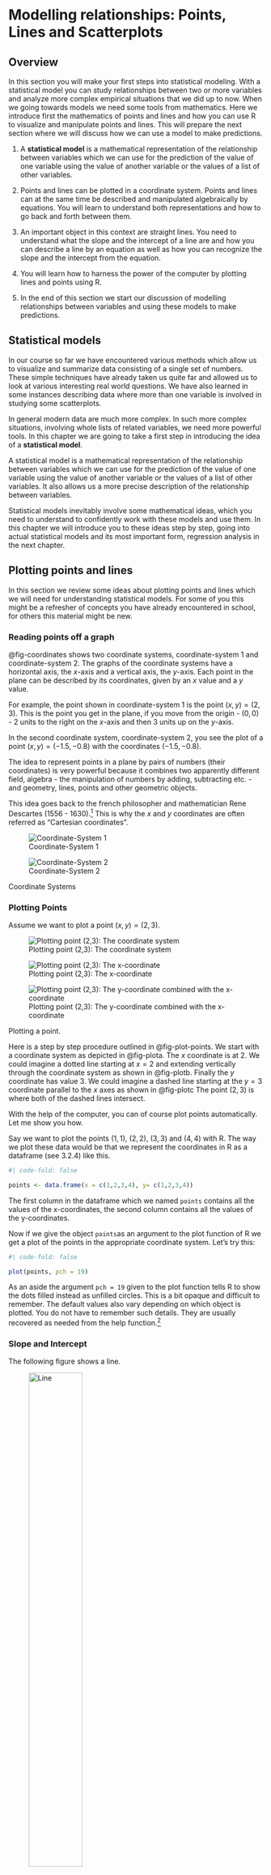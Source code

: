 # Modelling relationships: Points, Lines and Scatterplots



::: {.callout-note appearance="simple"}
## Overview

In this section you will make your first steps into statistical modeling. With
a statistical model you can study relationships between two or more variables
and analyze more complex empirical situations that we did up to now. When we 
going towards models we need some tools from mathematics. Here we introduce
first the mathematics of points and lines and how you can use R to visualize and
manipulate points and lines. This will prepare the next section where we will
discuss how we can use a model to make predictions. 

1. A **statistical model** is a mathematical representation of the relationship between variables
which we can use for the prediction of the value of one variable using the
value of another variable or the values of a list of other
variables.

2. Points and lines can be plotted in a coordinate system. Points and lines
can at the same time be described and manipulated algebraically by equations. You
will learn to understand both representations and how to go back and forth between
them.

3. An important object in this context are straight lines. You need to understand
what the slope and the intercept of a line are and how you can describe a line
by an equation as well as how you can recognize the slope and the intercept from
the equation.

4. You will learn how to harness the power of the computer by plotting lines and
points using R.

5. In the end of this section we start our discussion of modelling relationships
between variables and using these models to make predictions.

:::

## Statistical models

In our course so far we have encountered various methods which allow us to visualize and
summarize data consisting of a single set of numbers. These 
simple techniques have already taken us 
quite far and allowed us to look at various interesting real world questions. We
have also learned in some instances describing data where more than one
variable is involved in studying some scatterplots.

In general modern data are much more complex. In such more complex situations, involving 
whole lists of related variables, we need more powerful tools. In this chapter we are going to
take a first step in introducing the idea of a **statistical model**.

A statistical model is a mathematical representation of the relationship between variables
which we can use for the prediction of the value of one variable using the
value of another variable or the values of a list of other
variables. It also allows us a more precise description of the relationship between
variables.

Statistical models inevitably involve some mathematical ideas, which you need to understand 
to confidently work with these models and use them. In this chapter we will introduce you
to these ideas step by step, going into actual statistical models and its most
important form, regression analysis in the next chapter.

## Plotting points and lines

In this section we review some ideas about plotting points and lines which we will need
for understanding statistical models. For some of you this might be a refresher of
concepts you have already encountered in school, for others this material might be new.

### Reading points off a graph

@fig-coordinates shows two coordinate systems, coordinate-system 1 and coordinate-system 2. The
graphs of the coordinate systems have a horizontal axis, the $x$-axis and a vertical axis,
the $y$-axis. Each point in the plane can be described by its coordinates, given by an $x$ value
and a $y$ value.

For example, the point shown in coordinate-system 1 is the point $(x,y) = (2,3)$. This is
the point you get in the plane, if you move from the origin - $(0,0)$ - 2 units to the 
right on the $x$-axis 
and then 3 units up on the $y$-axis.

In the second coordinate system, coordinate-system 2, you see the plot of a point 
$(x,y) = (-1.5, -0.8)$ with the coordinates $(-1.5,-0.8)$. 

The idea to represent
points in a plane by pairs of numbers (their coordinates) is very powerful because
it combines two apparently different field, algebra - the manipulation of numbers 
by adding, subtracting etc. - and geometry, lines, points and other geometric objects. 

This idea
goes back to the french philosopher and mathematician 
Rene Descartes (1556 - 1630).^[Rene Descartes was born in 1556 and 
died in 1630. He was a french philosopher and mathematician and scientist. 
His connection of the two previously separated fields of geometry and 
algebra into the field of analytic geometry is one of his lasting contribution 
to mathematics. Here you see a portrait painted by the Dutch painter Frans Hals. 
![Descartes](pictures/330px-Frans_Hals_-_Portret_van_René_Descartes.jpg)] This
is why the $x$ and $y$ coordinates are often referred as "Cartesian coordinates".

::: {#fig-coordinates layout-ncol=2}
![Coordinate-System 1](pictures/coordinates_a.png)

![Coordinate-System 2](pictures/coordinates_b.png)

Coordinate Systems
:::

### Plotting Points

Assume we want to plot a point $(x,y) = (2,3)$.

::: {#fig-plot-points layout-ncol=3}

![Plotting point (2,3): The coordinate system](pictures/plot_point_a.png){#fig-plota}

![Plotting point (2,3): The x-coordinate](pictures/plot_point_b.png){#fig-plotb}

![Plotting point (2,3): The y-coordinate combined with the x-coordinate](pictures/plot_point_c.png){#fig-plotc}

Plotting a point.
:::

Here is a step by step procedure outlined in @fig-plot-points.
We start with a coordinate system as depicted in @fig-plota.
The $x$ coordinate is at 2. We could imagine a dotted line starting at $x=2$ and extending 
vertically through the coordinate system as shown in @fig-plotb.
Finally the $y$ coordinate has value 3. We could imagine a dashed line starting at the
$y = 3$ coordinate parallel to the $x$ axes as shown in @fig-plotc
The point $(2,3)$ is where both of the dashed lines intersect.

With the help of the computer, you can of course plot points automatically. Let me show
you how.

Say we want to plot the points $(1,1)$, $(2,2)$, $(3,3)$ and $(4,4)$ with R. The way 
we plot these data would be that we represent the coordinates in R as a dataframe (see 3.2.4)
like this.
```r
#| code-fold: false

points <- data.frame(x = c(1,2,3,4), y= c(1,2,3,4))
```

The first column in the dataframe which we named `points` contains all the values of
the x-coordinates, the second column contains all the values of the y-coordinates.

Now if we give the object `points`as an argument to the plot function of R we get a plot of the
points in the appropriate coordinate system. Let's try this:

```r
#| code-fold: false

plot(points, pch = 19)

```

As an aside the argument `pch = 19` given to the plot function tells R to show
the dots filled instead as unfilled circles. This is a bit opaque and difficult to
remember. The default values also vary depending on which object is plotted. 
You do not have to remember such details. They are usually recovered as needed
from the help function.^[Here is the full list of possible values for the `pch` argument and
what they do. The default value in `plot` is `pch = 1`. ![Possible values for pch](pictures/r-plot-pch-symbols-points-in-r.png)]


### Slope and Intercept

The following figure shows a line.

![Line](pictures/slope_a.png){#fig-slope width=50% height=50%}

Take any point on this line, say point A. Now move up the line to any other point, say B.
When you make such a move, your $x$-coordinate has increased by some amount. We call this
increase $\Delta x$.^[$\Delta$ is a greek letter and in mathematical notation it is
often used to symbolize change] In our picture $\Delta x = 2$ because we moved two units to the
right. At the same time you $y$-coordinate has increased by some other amount which we
call $\Delta y$. In our picture $\Delta y = 1$. The ratio $\Delta y/ \Delta x$ is called
the **slope** of the line. Whatever points you take on this line the slope will always be
1/2.

::: {.callout-important}
slope = $\frac{\Delta y}{\Delta x}$
:::

The slope is the rate at which $y$ increases with $x$ along the line. 



The **intercept** of a line is the value of the $y$-coordinate at $x = 0$. You
could also say that the intercept is the point where the line crosses the $y$-axis.^[We have to
be careful with this rule of thumb because this intersection property is true only
if  the $x$-axis and the $y$-axis cross at the origin $(0,0)$].

For example in @fig-slope the intercept is 1, in @fig-slopeb is 2 and in @fig-slopec
the intercept is 3.

### How to plot a line

Assume you have to plot a line which passes through the point $(2,1)$ and has a slope of
$\frac{1}{2}$. How would we plot this line?

The first step is that we draw the point $(2,1)$ into the coordinate system, like this:

![Coordinate system with point (2,1)](pictures/line_a.png){#fig-linesa width=50% height=50%}

Next you move any convenient distance $\Delta x$ to the right like this, say we move
3 units. Make a point at this location like this

![Coordinate system with point (2,1) and construction point (5,1)](pictures/line_b.png){#fig-linesb width=50% height=50%}

Since the line slopes up - the slope is positive an 1/2 - the line passes above this point. 
The question is, how far?. To find the answer to the question ho much will the line
rise in a $\Delta x$ of 3? The answer can be found from the formula of the slope. The
line rises at the rate of half a vertical unit per horizontal unit. Thus we have
\begin{equation}
\Delta y = \Delta x \times \text{slope}
\end{equation}
In our case this means $3 \times \frac{1}{2} = 1.5$ Thus from the contruction point $(5,1)$
we have to go up 1.5 units and mark a new point there. Now if you join these two points using
a ruler you get the line like this

![The third point](pictures/line_c.png){#fig-linesc width=50% height=50%}



### The algebraic equation for a line

Here is a rule for computing the coordinate $y$ of a point from its $x$ coordinate
\begin{equation}
y = \frac{1}{2}x + 1
\end{equation}

Let us make a table from this equation

| x       | y    | 
|:-------:|:----:|
| 1       | 1.5  |
| 2       | 2.0  |
| 3       | 2.5  |
| 4       | 3.0  |

If you plot these points, they all fall on a line. Any point whose $y$-coordinate
is related to its $x$-coordinate by the same equation $y = \frac{1}{2}x + 1$ 
will be on this line. This line is called the **graph** of the equation. The slope is
1/2, the coefficient of $x$ in the equation. The intercept is 1, the constant term
in the equation. We can draw a picture illustrating the situation

![The line through (2,2) with slope 1/2](pictures/line_d.png){#fig-linesd width=50% height=50%}

Using a general formulation we can say

::: {.callout-important}
The graph of equation $y = kx + d$ is a straight line with slope $k$ and intercept $d$
:::


### Plotting lines, using R

The examples we discussed so far helped you understand how to draw equations
like
\begin{equation}
y = k x + d
\end{equation}

by hand and to switch between the algebraic and geometric
description of such equations. Of course you can use R to do such plots.

We briefly discuss how. Let us generate some example data for the case of
the first equation in exercise 1:

\begin{equation}
y = 2x + 1
\end{equation}

We can draw such lines in R using the R function `curve()`. This function 
requires as arguments the equation of the line and the range from where to
where the $x$ variable should go. Let us start at $x=0$ and let x go to $x=5$:

```r
#| code-fold: false
curve(1 + 2*x, from = 0, to = 5)
```

Here is another example, which is slightly more interesting because of its
context. Consider the linear equation

\begin{equation}
y = 1007 - 0.393 x
\end{equation}

According to @GelmanHillVehtari2021 this line approximates the trajectory
of the world record time in seconds for the mile run based on data starting
from the year 1900. 

To draw a curve like this by R, and assuming we plot the curve for
the arguments $x = 1$, $x = 2$, $x = 3$ , $x = 4$ and $x = 5$, you would 
best choose the R function `curve()` and a code like this:

```r
#| code-fold: false

curve(1007 - 0.393*x, from = 0, to = 5)
```


::: {.callout-note}

## Now you try

Test your understanding of interpreting this line in the given context.

1. What is the intercept of the line?
2. What is the slope?
3. What is the interpretation of the intercept in the given context?
4. What is the interpretation of the slope in this context?
5. What is the mile run record in the beginning of our data in 1900?
6. What is the mile run record in 1990 assuming the line describes the
   relation accurately?
7. Is it reasonable to use the line to predict the mile run record in 2000? What do you think? 
8. Is it reasonable to assume that this trend will go on forever?

:::

Finally, let us assume we want to present a graph of the line, conveying the
context and which is easily readable. Then we need to use a different location and scale
of the graph and add a title as well as informative descriptions of the $x$ and the $y$
axis. This would be done in R as shown in the following code. 

```r
#| code-fold: false

curve(1007 - 0.393*x, 
      from = 1900, to = 2000, 
      xlab = "Year", 
      ylab = "Time (seconds)",
      main = "Approximate trend of world record times\n for the mile run")
```

Location and scale are controlled by starting the curve not at $x=0$ but at $x=1900$. R then
automatically adapts the scale by choosing appropriate units for $x$ and displaying not
each single year.

## Modelling relationships and making predictions

With the understanding of the mathematics of points and lines you are now well prepared
for the next big topic in this course: Prediction. An important aspect of data analysis is
what given data can tell us about the future. In the next chapter we will learn about one of
the most used methods for making predictions: Regression analysis. Regression analysis helps
us to model how different variables depend on each other and how we can make predictions using
our understanding of this relation.

Relations between two variables are described in statistics using scatter plots. A famous example
from the history of statistics is an anthropometric dataset assembled by one of the pioneers of
Statistics, Charles Pearson^[Karl Pearson 1857 – 1936 was an English mathematician and biostatistician. He has been credited with establishing the discipline of mathematical statistics.He founded the world's first university statistics department at University College London in 1911, and contributed significantly to the field of biometrics and meteorology.
![Karl Pearson](pictures/Karl_Pearson,_1912.jpg)].

The data are in the JWL package and are called `pearson`. Lets store these data in a variable
we call `dat` here:
```r
#| code-fold: false
library(JWL)
dat <- pearson
```
When we plot the heights of fathers and sons in one diagram, each pair - i.e. each row in dat - is
a point and the set of all points plotted in this way is called a **scatter-plot**. When we
give `dat`to R as an argument R will automatically produce a scatter-plot. We show the code here:

```r
#| code-fold: false

plot(dat, 
     pch = 19, 
     cex = 0.3, 
     xlab = "Father's height (inches)", 
     ylab = "Son's height (inches)",
     main = "Pearson's height data from 1903")
abline(0,1, lty = 2)
abline(v = 71.5, lty = 2, col = "blue")
abline(v = 72.5, lty = 2, col = "blue")
```
Let me briefly explain the code. `plot(dat)` would produce a default scatter plot with R. Here I adjust a few graphical parameters to make the plot more readable: I do not have to explain again how `xlab`, `ylab` and `main` works. `pch = 19` makes the dots filled contrary to the hollow points
of the default configuration and `cex = 0.9` makes them smaller than the default, so you
can see the differences better.

The figure illustrates the mechanics of scatter plots. It is a cloud of points, which in this
case slopes upward to the right, the y-coordinates tending to increase as the x-coordinate increases.
One says that there is a *positive association* between the heights of the fathers and the heights of 
the sons. The dashed diagonal line is the line of all points where the son's father's height and the
son's height are equal. If the father's height is close to the son's height the points are close
to the line.

There is quiet some spread, showing the the relationship is weak. Suppose for example that you
have to guess the height of a son from a father's height. In the stripe bordered by the
blue dashed lines you see all the points where the father is 72 inches to the nearest inch. There
is a lot of variability in the heights of the sons. You can see it in the scatter within the
stripe. So even if you know the father's height there is still a lot of room for error.

::: {.callout-important}
If there is a strong association between two variables, then knowing one helps a lot in predicting the other. But when there is a weak association, information about one variable does not help much
in guessing the other.
:::



## Exercises

### Exercises

:::{.callout-note icon=false}

## Exercise 1: Points in a coordinate system


![Five points in a coordinate system](pictures/coordinates_c.png){#fig-coordc}

@fig-coordc shows 5 points plotted in a coordinate system.

1. Write down the $x$ and $y$ coordinate for each point.
2. As you move from point A to point B in @fig-coordc, explain by how mauch your $x$-coordinate and your $y$-coordinate goes up.
3. One point in @fig-coordc has a $y$-coordinate 1 bigger than the $y$-coordinate of 
point E. Which point is this?
:::

:::{.callout-note icon=false}

## Exercise 2: What is the slope?

What is the slope of these two lines?

::: {#fig-plot-slopes layout-ncol=2}

![Slope 1](pictures/slope_b.png){#fig-slopeb}

![Slope 2](pictures/slope_c.png){#fig-slopec}

Different slopes
:::

:::

:::{.callout-note icon=false}

## Exercise 3: Where on the line are you?

1. Draw lines through the point (2,1) with the following slopes: 1, -1, 0
2. Start at point (2,1). If you move 2 to the right and 1 up will you be on the line,
   above the line or below  the line?
3. Draw the line with intercept 2 and slope -1.
4. Draw the line with intercept 2 and slope 1.

:::

:::{.callout-note icon=false}

## Exercise 4: Plotting graphs (by hand)

1. Plot the graphs of the following equations
\begin{eqnarray}
y &=& 2 x + 1 \\
y &=& \frac{1}{2}x + 2
\end{eqnarray}
In each case, determine the slope and the intercept and give the height of the line
at $x = 2$.

2. Plot four different points whose $y$-coordinate are double their $x$-coordinates. Do these
points lie on a line? What is the equation of this line?

3. Plot the points $(1,1)$, $(2,2)$, $(3,3)$ and $(4,4)$ on the same graph. These points
all lie on a line. What is the equation of this line?

4. True of false:
   (a) If $y$ is bigger than $x$, then the point $(x,y)$ is above the line of exercise 3.
   (b) If $y = x$ then the point $(x,y)$ is on the line of exercise 3.
   (c) If $y$ is smaller than $x$, then the point $(x,y)$ is below the line of 
       exercise 3.
       
:::

:::{.callout-note icon=false}
       
### Exercise 5: Where is the point

1. Three out of the following four points lie on a line. Which one does not? It is
   above or below the line?
   $(0,0), (0.5,0.5), (1,2), (2.5, 2.5)$
   You can try to answer this with pencil and paper or using R. Try both ways.

2. The table below shows four points. In each case the y-coordinate is computed from the x-coordinate by the rule $y = 2x + 1$. Fill in the blanks and then plot the four points. What can you say about them?

| x       | y    | 
|:-------:|:----:|
| 1       | 3    |
| 2       | 5    |
| 3       |      |
| 4       |      |

3. Look at the following shaded regions. Which of the following two points is in the region
   (1,2) or (2,1)? Answer this question for all three figures.

::: {#fig-plot-regions layout-ncol=3}

![Figure 1](pictures/shaded_a.png){#fig-shadea}

![Figure 2](pictures/shaded_b.png){#fig-shadeb}

![Figure 3](pictures/shaded_c.png){#fig-shadec}

Where is the point.

:::

:::

::: {#fig-plot-regions layout-ncol=3}

## Exercise 6: The mathematics of lines

Look at the following line

![Figure 3](pictures/line_e.png){#fig-line_e}

1. What is the equation of this line? 
2. What is the height of the this line at $x = 1$?
3. Plot the line whose equation is $y = - \frac{1}{2}x + 4$

:::

## Exercises R:

::: {.callout-note icon=false}

## Exercise 1: Life expectancy

Throughout history, life expectancy at birth was on average 30 year everywhere in the world. This 
time span is an average. It does not mean that even in historical times some people did not reach 
a higher age but the distribution of life expectancy in years at birth was centered at 30. 
This started to change slowly at around 1800. Today the life expectancy in the world is 70 years. 
This is a dramatic improvement, if you think about it.

Life expectancy is associated with the level of income, measured as GDP per capita. GDP is 
a shorthand and means "gross domestic product" in the jargon of economists. What it 
measures is the value of all goods and services produced in a given country in a 
year expressed in a suitable monetary unit. This could be the currency of a 
country, it could be US-Dollars or other units, you choose them. If you 
divide this number by the population in a country in a given year you get 
GDP per capita. It is a proxy of the level of income in a country when 
viewed as an aggregate entity and is one of the most used number in economic 
statistics. In 2018 the poorest country in the world had a GDP per 
capita of about 623 \$ expressed in international dollars at 
2011 prices, a hypothetical monetary unit that makes income comparable 
accross countries. The richest country is in comparison at about 150.000 $ international.

For the year 2018 the data show that the relation of GDP follows a straight line with the equation
$y=67.78+0.0002549 x$
 
In the exercise you are asked to add points to a plot. This is done in R like this. You first write the code for the line graph and then write the code for a point with the syntax points(x,y).

1. Use R to plot this curve starting from 0 and ranging to 10000. Also add a title and axes descriptions.
2. Now let's check real data and see where selected countries in the world lie in this graph, by plotting these countries as points within the graph. In order to do so, we need first to load the data. The data are in your JWL package, which needs to be loaded with the command library(JWL) in R.The data we need here are called life_expectancy. Load these data and store them in an R object.
3. Create a new R object which contains only the data of the year 2018.
4. Add the points for some countries to this plot. Say, we choose Chad, Egypt, Kenya, Vietnam, Thailand, India, Switzerland, United States, Qatar. You have learned in the lecture to draw a line using the curve()function. We did not discuss how to add points to such a plot. Try to figure out how to do this using the R help function ?points. You can also learn how to anotate the points by looking up ?text in the R help function.
5. Add your own country to the plot.
6. Quatar is an outlier here. How would you interpret this peculiar position? Try to think of an explanation, that could be investigated and fact checked in a next step.

:::

:::{.callout-note icon=false}

## Exercise 2: Reporduce the scatter plot on primary school enrollment rate

In this exercise we ask you to reproduce the scatter plot on the enrollment rate in primary school and the
attendance rate discussed in section 3.

1. Load the JWL package. The dataset is called `enrol_attend_dat`. Use the R help function to study the
   data an the meaning of the variables as well as the original data source.
3. Can you write an R code reproducing the graphics?
4. Give an interpretation of the graph in your own words.

:::

<!-- ## Contents  -->
<!-- Regression models provide a mathematical representation between a set of explanatory variables and a response.  -->


<!-- 1. The coefficients in a regression represent how much we expect the response to change when the explanatory variable is observed to change.  -->
<!-- 2. Regression to the mean -->
<!-- 3. Regression models can incorporate different types of response variable -->
<!-- 4. Explanatory variables and non-linear relationships -->
<!-- 5. Be cautious in interpreting models and don’t take them literally. -->


<!-- ## Outcome -->

<!-- The students should understand the concept of regression and how it works and should be correctly interpreted. They should develop a good understanding that a method like regression does not provide an automatism for making predictions and will always need cautious interpretation. The students should learn some tools and example what cautious interpretation means and what is helpful in this respect.  -->